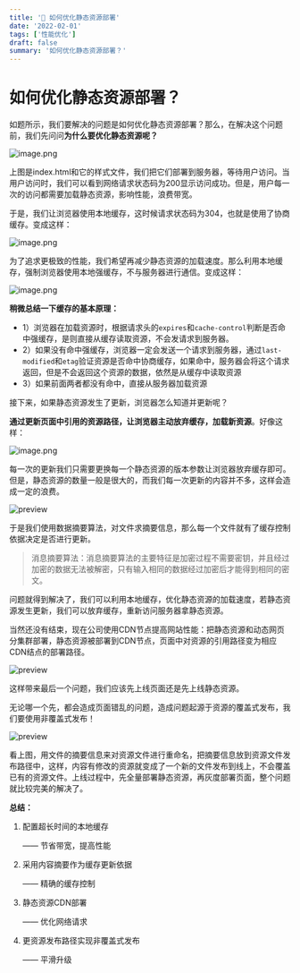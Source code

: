 ```yaml
---
title: '🥫 如何优化静态资源部署'
date: '2022-02-01'
tags: ['性能优化']
draft: false
summary: '如何优化静态资源部署？'
---
```


# 如何优化静态资源部署？

如题所示，我们要解决的问题是如何优化静态资源部署？那么，在解决这个问题前，我们先问问**为什么要优化静态资源呢？**


![image.png](https://p9-juejin.byteimg.com/tos-cn-i-k3u1fbpfcp/6d542c4f4e93451c91b65f00414ac3d8~tplv-k3u1fbpfcp-watermark.image?)

上图是index.html和它的样式文件，我们把它们部署到服务器，等待用户访问。当用户访问时，我们可以看到网络请求状态码为200显示访问成功。但是，用户每一次的访问都需要加载静态资源，影响性能，浪费带宽。

于是，我们让浏览器使用本地缓存，这时候请求状态码为304，也就是使用了协商缓存。变成这样：



![image.png](https://p3-juejin.byteimg.com/tos-cn-i-k3u1fbpfcp/a825ca107a2d4013a474c40321ca6ef1~tplv-k3u1fbpfcp-watermark.image?)


为了追求更极致的性能，我们希望再减少静态资源的加载速度。那么利用本地缓存，强制浏览器使用本地强缓存，不与服务器进行通信。变成这样：


![image.png](https://p3-juejin.byteimg.com/tos-cn-i-k3u1fbpfcp/ffc95ae1ff674b63952f6df9fabcd939~tplv-k3u1fbpfcp-watermark.image?)

**稍微总结一下缓存的基本原理：**

-   1）浏览器在加载资源时，根据请求头的`expires`和`cache-control`判断是否命中强缓存，是则直接从缓存读取资源，不会发请求到服务器。
-   2）如果没有命中强缓存，浏览器一定会发送一个请求到服务器，通过`last-modified`和`etag`验证资源是否命中协商缓存，如果命中，服务器会将这个请求返回，但是不会返回这个资源的数据，依然是从缓存中读取资源
-   3）如果前面两者都没有命中，直接从服务器加载资源

接下来，如果静态资源发生了更新，浏览器怎么知道并更新呢？

**通过更新页面中引用的资源路径，让浏览器主动放弃缓存，加载新资源**。好像这样：


![image.png](https://p3-juejin.byteimg.com/tos-cn-i-k3u1fbpfcp/5ec340df9b66484fa41375f96fc64993~tplv-k3u1fbpfcp-watermark.image?)

每一次的更新我们只需要更换每一个静态资源的版本参数让浏览器放弃缓存即可。但是，静态资源的数量一般是很大的，而我们每一次更新的内容并不多，这样会造成一定的浪费。

![preview](https://p3-juejin.byteimg.com/tos-cn-i-k3u1fbpfcp/1aa8d86bd42941abbe6fc57e17a93505~tplv-k3u1fbpfcp-zoom-1.image)

于是我们使用数据摘要算法，对文件求摘要信息，那么每一个文件就有了缓存控制依据决定是否进行更新。

> 消息摘要算法：消息摘要算法的主要特征是加密过程不需要密钥，并且经过加密的数据无法被解密，只有输入相同的数据经过加密后才能得到相同的密文。

问题就得到解决了，我们可以利用本地缓存，优化静态资源的加载速度，若静态资源发生更新，我们可以放弃缓存，重新访问服务器拿静态资源。

当然还没有结束，现在公司使用CDN节点提高网站性能：把静态资源和动态网页分集群部署，静态资源被部署到CDN节点，页面中对资源的引用路径变为相应CDN结点的部署路径。

![preview](https://p3-juejin.byteimg.com/tos-cn-i-k3u1fbpfcp/4e52362708ec497abde7c8d2b20da256~tplv-k3u1fbpfcp-zoom-1.image)

这样带来最后一个问题，我们应该先上线页面还是先上线静态资源。

无论哪一个先，都会造成页面错乱的问题，造成问题起源于资源的覆盖式发布，我们要使用非覆盖式发布！

![preview](https://p3-juejin.byteimg.com/tos-cn-i-k3u1fbpfcp/7b25156f7e7a484c80db3cb63daf4a32~tplv-k3u1fbpfcp-zoom-1.image)

看上图，用文件的摘要信息来对资源文件进行重命名，把摘要信息放到资源文件发布路径中，这样，内容有修改的资源就变成了一个新的文件发布到线上，不会覆盖已有的资源文件。上线过程中，先全量部署静态资源，再灰度部署页面，整个问题就比较完美的解决了。

**总结：**

1.  配置超长时间的本地缓存

    —— 节省带宽，提高性能

0.  采用内容摘要作为缓存更新依据

    —— 精确的缓存控制

0.  静态资源CDN部署

    —— 优化网络请求

0.  更资源发布路径实现非覆盖式发布

    —— 平滑升级

